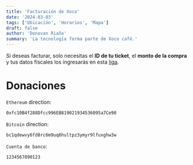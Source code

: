```yaml
---
title: 'Facturación de Xoco'
date: '2024-03-03'
tags: ['Ubicación', 'Horarios', 'Mapa']
draft: false
author: 'Donovan Riaño'
summary: 'La tecnología forma parte de Xoco café.'
---
```


Si deseas facturar, solo necesitas el **ID de tu ticket**, el **monto de la compra** y tus datos fiscales los ingresarás en esta [liga](https://revepos.com/integraciones.html).

# Donaciones

`Ethereum` direction:

```bash
0xfc10B4f288Dfcc996EB819021934536095a7Ce90
```

`Bitcoin` direction:

```bash
bc1qdewvy6fd8rc6m9uq6hultpz3ymyr9lfuxghw3w
```

`Cuenta de banco`:

```bash
1234567890123
```
